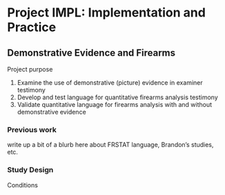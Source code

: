 # Project IMPL: Implementation and Practice {#impl}

## Demonstrative Evidence and Firearms

Project purpose

1. Examine the use of demonstrative (picture) evidence in examiner testimony
2. Develop and test language for quantitative firearms analysis testimony
3. Validate quantitative language for firearms analysis with and without demonstrative evidence

### Previous work

write up a bit of a blurb here about FRSTAT language, Brandon's studies, etc.

### Study Design

Conditions